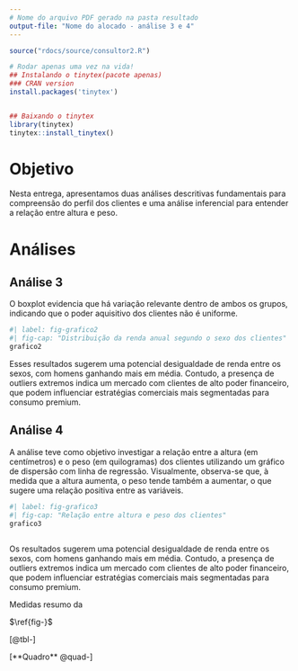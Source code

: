 ```yaml
---
# Nome do arquivo PDF gerado na pasta resultado
output-file: "Nome do alocado - análise 3 e 4"
---
```


```r
source("rdocs/source/consultor2.R")
```


```r
# Rodar apenas uma vez na vida!
## Instalando o tinytex(pacote apenas)
### CRAN version
install.packages('tinytex')


## Baixando o tinytex
library(tinytex)
tinytex::install_tinytex()
```

# Objetivo
Nesta entrega, apresentamos duas análises descritivas fundamentais para compreensão do perfil dos clientes e uma análise inferencial para entender a relação entre altura e peso.

# Análises

## Análise 3
O boxplot evidencia que há variação relevante dentro de ambos os grupos, indicando que o poder aquisitivo dos clientes não é uniforme.
```r

#| label: fig-grafico2
#| fig-cap: "Distribuição da renda anual segundo o sexo dos clientes"
grafico2

```
Esses resultados sugerem uma potencial desigualdade de renda entre os sexos, com homens ganhando mais em média. Contudo, a presença de outliers extremos indica um mercado com clientes de alto poder financeiro, que podem influenciar estratégias comerciais mais segmentadas para consumo premium.



## Análise 4
A análise teve como objetivo investigar a relação entre a altura (em centímetros) e o peso (em quilogramas) dos clientes utilizando um gráfico de dispersão com linha de regressão. Visualmente, observa-se que, à medida que a altura aumenta, o peso tende também a aumentar, o que sugere uma relação positiva entre as variáveis.

```r
#| label: fig-grafico3
#| fig-cap: "Relação entre altura e peso dos clientes"
grafico3



```
Os resultados sugerem uma potencial desigualdade de renda entre os sexos, com homens ganhando mais em média. Contudo, a presença de outliers extremos indica um mercado com clientes de alto poder financeiro, que podem influenciar estratégias comerciais mais segmentadas para consumo premium.

::: {#quad- layout-align="center" quad-pos="H"}
```{=latex}



```

Medidas resumo da 
:::



::: {#tbl-modalidades layout-align="center" tbl-pos="H"}
```{=latex}


```


:::




$\ref{fig-}$

[@tbl-]


[**Quadro** @quad-]





